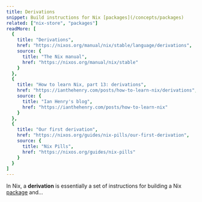 ```yaml
---
title: Derivations
snippet: Build instructions for Nix [packages](/concepts/packages)
related: ["nix-store", "packages"]
readMore: [
  {
    title: "Derivations",
    href: "https://nixos.org/manual/nix/stable/language/derivations",
    source: {
      title: "The Nix manual",
      href: "https://nixos.org/manual/nix/stable"
    }
  },
  {
    title: "How to learn Nix, part 13: derivations",
    href: "https://ianthehenry.com/posts/how-to-learn-nix/derivations",
    source: {
      title: "Ian Henry's blog",
      href: "https://ianthehenry.com/posts/how-to-learn-nix"
    }
  },
  {
    title: "Our first derivation",
    href: "https://nixos.org/guides/nix-pills/our-first-derivation",
    source: {
      title: "Nix Pills",
      href: "https://nixos.org/guides/nix-pills"
    }
  }
]
---
```


In Nix, a **derivation** is essentially a set of instructions for building a Nix [package](/concepts/packages) and...
